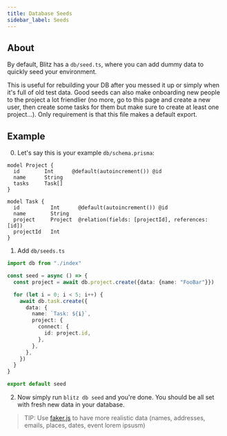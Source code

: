 ```yaml
---
title: Database Seeds
sidebar_label: Seeds
---
```


## About

By default, Blitz has a `db/seed.ts`, where you can add dummy data to quickly seed your environment.

This is useful for rebuilding your DB after you messed it up or simply when it's full of old test data. Good seeds can also make onboarding new people to the project a lot friendlier (no more, go to this page and create a new user, then create some tasks for them but make sure to create at least one project...). Only requirement is that this file makes a default export.

## Example

0. Let's say this is your example `db/schema.prisma`:

```prisma
model Project {
  id        Int      @default(autoincrement()) @id
  name      String
  tasks     Task[]
}

model Task {
  id          Int      @default(autoincrement()) @id
  name        String
  project     Project  @relation(fields: [projectId], references: [id])
  projectId   Int
}
```

1. Add `db/seeds.ts`

```ts
import db from "./index"

const seed = async () => {
  const project = await db.project.create({data: {name: "FooBar"}})

  for (let i = 0; i < 5; i++) {
    await db.task.create({
      data: {
        name: `Task: ${i}`,
        project: {
          connect: {
            id: project.id,
          },
        },
      },
    })
  }
}

export default seed
```

2. Now simply run `blitz db seed` and you're done. You should be all set with fresh new data in your database.

> TIP: Use [faker.js](https://www.npmjs.com/package/faker) to have more realistic data (names, addresses, emails, places, dates, event lorem ipsusm)

